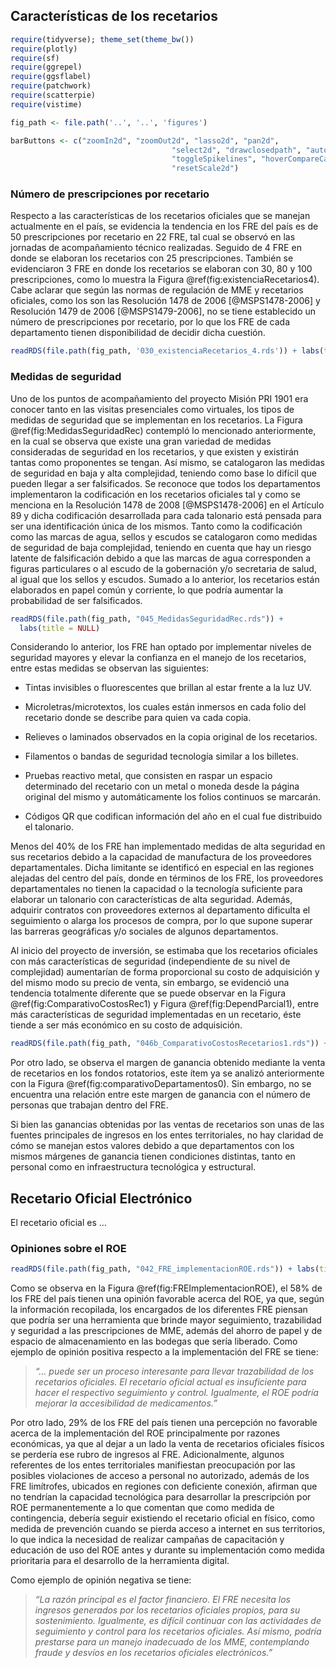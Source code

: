 ## Características de los recetarios

```r
require(tidyverse); theme_set(theme_bw())
require(plotly)
require(sf)
require(ggrepel)
require(ggsflabel)
require(patchwork)
require(scatterpie)
require(vistime)

fig_path <- file.path('..', '..', 'figures')

barButtons <- c("zoomIn2d", "zoomOut2d", "lasso2d", "pan2d", 
                                    "select2d", "drawclosedpath", "autoScale2d", "zoom2", 
                                    "toggleSpikelines", "hoverCompareCartesian", "hoverClosestCartesian", 
                                    "resetScale2d")
```

\maxdeadcycles=1000

### Número de prescripciones por recetario

Respecto a las características de los recetarios oficiales que se manejan actualmente en el país, se evidencia la tendencia en los FRE del país es de 50 prescripciones por recetario en 22 FRE, tal cual se observó en las jornadas de acompañamiento técnico realizadas. Seguido de 4 FRE en donde se elaboran los recetarios con 25 prescripciones. También se evidenciaron 3 FRE en donde los recetarios se elaboran con 30, 80 y 100 prescripciones, como lo muestra la Figura \@ref(fig:existenciaRecetarios4). Cabe aclarar que según las normas de regulación de MME y recetarios oficiales, como los son las Resolución 1478 de 2006 [@MSPS1478-2006] y Resolución 1479 de 2006 [@MSPS1479-2006], no se tiene establecido un número de prescripciones por recetario, por lo que los FRE de cada departamento tienen disponibilidad de decidir dicha cuestión.

```r
readRDS(file.path(fig_path, '030_existenciaRecetarios_4.rds')) + labs(title = NULL)
```


### Medidas de seguridad

Uno de los puntos de acompañamiento del proyecto Misión PRI 1901 era conocer tanto en las visitas presenciales como virtuales, los tipos de medidas de seguridad que se implementan en los recetarios. La Figura \@ref(fig:MedidasSeguridadRec) contempló lo mencionado anteriormente, en la cual se observa que existe una gran variedad de medidas consideradas de seguridad en los recetarios, y que existen y existirán tantas como proponentes se tengan. Así mismo, se catalogaron las medidas de seguridad en baja y alta complejidad, teniendo como base lo difícil que pueden llegar a ser falsificados. Se reconoce que todos los departamentos implementaron la codificación en los recetarios oficiales tal y como se menciona en la Resolución 1478 de 2008 [@MSPS1478-2006] en el Artículo 89 y dicha codificación desarrollada para cada talonario está pensada para ser una identificación única de los mismos. 
Tanto como la codificación como las marcas de agua, sellos y escudos se catalogaron como medidas de seguridad de baja complejidad, teniendo en cuenta que hay un riesgo latente de falsificación debido a que las marcas de agua corresponden a figuras particulares o al escudo de la gobernación y/o secretaria de salud, al igual que los sellos y escudos. Sumado a lo anterior, los recetarios están elaborados en papel común y corriente, lo que podría aumentar la probabilidad de ser falsificados.

```r
readRDS(file.path(fig_path, "045_MedidasSeguridadRec.rds")) + 
  labs(title = NULL)
```

Considerando lo anterior, los FRE han optado por implementar niveles de seguridad mayores y elevar la confianza en el manejo de los recetarios, entre estas medidas se observan las siguientes:

- Tintas invisibles o fluorescentes que brillan al estar frente a la luz UV.

-	Microletras/microtextos, los cuales están inmersos en cada folio del recetario donde se describe para quien va cada copia.

-	Relieves o laminados observados en la copia original de los recetarios.

-	Filamentos o bandas de seguridad tecnología similar a los billetes.  

-	Pruebas reactivo metal, que consisten en raspar un espacio determinado del recetario con un metal o moneda desde la página original del mismo y automáticamente los folios continuos se marcarán.

-	Códigos QR que codifican información del año en el cual fue distribuido el talonario.

Menos del 40% de los FRE han implementado medidas de alta seguridad en sus recetarios debido a la capacidad de manufactura de los proveedores departamentales. Dicha limitante se identificó en especial en las regiones alejadas del centro del país, donde en términos de los FRE, los proveedores departamentales no tienen la capacidad o la tecnología suficiente para elaborar un talonario con características de alta seguridad. Además, adquirir contratos con proveedores externos al departamento dificulta el seguimiento o alarga los procesos de compra, por lo que supone superar las barreras geográficas y/o sociales de algunos departamentos.

Al inicio del proyecto de inversión, se estimaba que los recetarios oficiales con más características de seguridad (independiente de su nivel de complejidad) aumentarían de forma proporcional su costo de adquisición y del mismo modo su precio de venta, sin embargo, se evidenció una tendencia totalmente diferente que se puede observar en la Figura \@ref(fig:ComparativoCostosRec1) y Figura \@ref(fig:DependParcial1),  entre más características de seguridad implementadas en un recetario, éste tiende a ser más económico en su costo de adquisición. 

```r
readRDS(file.path(fig_path, "046b_ComparativoCostosRecetarios1.rds")) + labs(title = NULL)
```

Por otro lado, se observa el margen de ganancia obtenido mediante la venta de recetarios en los fondos rotatorios, este ítem ya se analizó anteriormente con la Figura \@ref(fig:comparativoDepartamentos0). Sin embargo, no se encuentra una relación entre este margen de ganancia con el número de personas que trabajan dentro del FRE.

Si bien las ganancias obtenidas por las ventas de recetarios son unas de las fuentes principales de ingresos en los entes territoriales, no hay claridad de cómo se manejan estos valores debido a que departamentos con los mismos márgenes de ganancia tienen condiciones distintas, tanto en personal como en infraestructura tecnológica y estructural.

## Recetario Oficial Electrónico

El recetario oficial es ...

### Opiniones sobre el ROE

```r
readRDS(file.path(fig_path, "042_FRE_implementacionROE.rds")) + labs(title = NULL)
```

Como se observa en la Figura \@ref(fig:FREImplementacionROE), el 58\% de los FRE del país tienen una opinión favorable acerca del ROE, ya que, según la información recopilada, los encargados de los diferentes FRE piensan que podría ser una herramienta que brinde mayor seguimiento, trazabilidad y seguridad a las prescripciones de MME, además del ahorro de papel y de espacio de almacenamiento en las bodegas que sería liberado. Como ejemplo de opinión positiva respecto a la implementación del FRE se tiene:

> *"... puede ser un proceso interesante para llevar trazabilidad de los recetarios oficiales. El recetario oficial actual es insuficiente para hacer el respectivo seguimiento y control. Igualmente, el ROE podría mejorar la accesibilidad de medicamentos."*


Por otro lado, 29\% de los FRE del país tienen una percepción no favorable acerca de la implementación del ROE principalmente por razones económicas, ya que al dejar a un lado la venta de recetarios oficiales físicos se perdería ese rubro de ingresos al FRE. Adicionalmente, algunos referentes de los entes territoriales manifiestan preocupación por las posibles violaciones de acceso a personal no autorizado, además de los FRE limítrofes, ubicados en regiones con deficiente conexión, afirman que no tendrían la capacidad tecnológica para desarrollar la prescripción por ROE permanentemente a lo que comentan que como medida de contingencia, debería seguir existiendo el recetario oficial en físico, como medida de prevención cuando se pierda acceso a internet en sus territorios, lo que indica la necesidad de realizar campañas de capacitación y educación de uso del ROE antes y durante su implementación como medida prioritaria para el desarrollo de la herramienta digital. 

Como ejemplo de opinión negativa se tiene:

> *"La razón principal es el factor financiero. El FRE necesita los ingresos generados por los recetarios oficiales propios, para su sostenimiento. Igualmente, es difícil continuar con las actividades de seguimiento y control para los recetarios oficiales. Así mismo, podría prestarse para un manejo inadecuado de los MME, contemplando fraude y desvíos en los recetarios oficiales electrónicos."*
